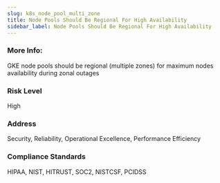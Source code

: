```yaml
---
slug: k8s_node_pool_multi_zone
title: Node Pools Should Be Regional For High Availability
sidebar_label: Node Pools Should Be Regional For High Availability
---
```


### More Info:

GKE node pools should be regional (multiple zones) for maximum nodes availability during zonal outages

### Risk Level

High

### Address

Security, Reliability, Operational Excellence, Performance Efficiency

### Compliance Standards

HIPAA, NIST, HITRUST, SOC2, NISTCSF, PCIDSS

